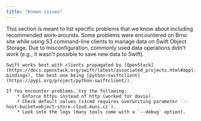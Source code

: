 ```yaml
---
title: "Known issues"
---
```

<Callout type="info" title="Info">
    This section is meant to list specific problems that we know about including recommended work-arounds.
</Callout>

<Callout type="info" title="Problems with S3 Object Storage Clients">
    Some problems were encountered on Brno site while using S3 command-line clients to manage data on Swift Object Storage. Due to misconfiguration, commonly used data operations didn't work (e.g., it wasn't possible to save new data to Swift).

    Swift works best with clients propagated by [OpenStack](https://docs.openstack.org/swift/latest/associated_projects.html#application-bindings), the best one being [python-swiftclient](https://pypi.org/project/python-swiftclient/).

    If You encounter problems, try the following:
        * Enforce https instead of http (worked for davix).
        * Check default values (s3cmd requires overwriting parameter `--host-bucket=object-store.cloud.muni.cz`).
        * Look into the logs (many tools come with a `--debug` option).
</Callout>
